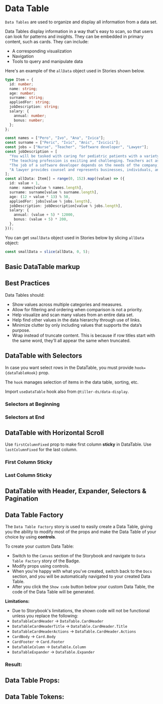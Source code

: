 

# Data Table

`Data Tables` are used to organize and display all information from a data set.

Data Tables display information in a way that's easy to scan, so that users can look for patterns and insights. They can be embedded in primary content, such as cards. They can include:

- A corresponding visualization
- Navigation
- Tools to query and manipulate data

Here's an example of the `allData` object used in Stories shown below.

```ts
type Item = {
  id: number;
  name: string;
  age: number;
  surname: string;
  appliedFor: string;
  jobDescription: string;
  salary: {
    annual: number;
    bonus: number;
  };
};

const names = ["Pero", "Ivo", "Ana", "Ivica"];
const surname = ["Peric", "Ivic", "Anic", "Ivicici"];
const jobs = ["Nurse", "Teacher", "Software developer", "Lawyer"];
const jobDescription = [
  "You will be tasked with caring for pediatric patients with a variety of health conditions and challenges as well as collaborating with physicians to provide the highest-quality care possible to each individual. As a registered nurse on staff, you will communicate orders to medical assistants and other team members and coordinate with staff and families to ensure the adherence to the attending physician’s instructions as well as proper care and disease control practices.",
  "The teaching profession is exciting and challenging. Teachers act as role models, mentors, caregivers and advisers. They can have a profound effect on the lives of their students.",
  "The job of a software developer depends on the needs of the company, organization or team they are on. Some build and maintain systems that run devices and networks. Others develop applications that make it possible for people to perform specific tasks on computers, cellphones or other devices.",
  "A lawyer provides counsel and represents businesses, individuals, and government agencies in legal matters and disputes. A lawyer'ss main duties are to uphold the law while protecting a client's rights. Lawyers advise, research, and collect evidence or information, draft legal documents such as contracts, divorces, or real estate transactions, and defend or prosecute in court",
];
const allData: Item[] = range(0, 152).map((value) => ({
  id: value + 1,
  name: names[value % names.length],
  surname: surname[value % surname.length],
  age: (12 + value * 13) % 50,
  appliedFor: jobs[value % jobs.length],
  jobDescription: jobDescription[value % jobs.length],
  salary: {
    annual: (value + 5) * 12000,
    bonus: (value + 5) * 200,
  },
}));
```

You can get `smallData` object used in Stories below by slicing `allData` object:
```ts
const smallData = slice(allData, 0, 5);
```

## Basic DataTable markup

<Canvas>
  <Story id="component-library-data-display-datatable--simple" />
</Canvas>

## Best Practices

Data Tables should:

- Show values across multiple categories and measures.
- Allow for filtering and ordering when comparison is not a priority.
- Help visualize and scan many values from an entire data set.
- Help find other values in the data hierarchy through use of links.
- Minimize clutter by only including values that supports the data’s purpose.
- Wrap instead of truncate content. This is because if row titles start with the same word, they’ll all appear the same when truncated.


## DataTable with Selectors

In case you want select rows in the DataTable, you must provide `hook={dataTableHook}` prop.

The `hook` manages selection of items in the data table, sorting, etc.

Import `useDataTable` hook also from `@tiller-ds/data-display`.

### Selectors at Beginning

<Canvas>
  <Story id="component-library-data-display-datatable--with-selector-at-beginning" />
</Canvas>

### Selectors at End

<Canvas>
  <Story id="component-library-data-display-datatable--with-selector-at-end" />
</Canvas>

## DataTable with Horizontal Scroll

<Canvas>
  <Story id="component-library-data-display-datatable--with-horizontal-scroll" />
</Canvas>

Use `firstColumnFixed` prop to make first column **sticky** in DataTable. Use `lastColumnFixed` for the last column.

### First Column Sticky

<Canvas>
  <Story id="component-library-data-display-datatable--with-horizontal-scroll-and-first-column-fixed" />
</Canvas>

### Last Column Sticky

<Canvas>
  <Story id="component-library-data-display-datatable--with-horizontal-scroll-and-last-column-fixed" />
</Canvas>

## DataTable with Header, Expander, Selectors & Pagination

<Canvas>
  <Story id="component-library-data-display-datatable--kitchen-sink" />
</Canvas>

## Data Table Factory

The `Data Table Factory` story is used to easily create a Data Table, giving you the
ability to modify most of the props and make the Data Table of your choice by
using **controls**.

To create your custom Data Table: <br />

- Switch to the `Canvas` section of the Storybook and navigate to `Data Table Factory` story
of the Badge.
- Modify props using controls.
- When you're happy with what you've created, switch back to the `Docs` section, and you will be automatically
navigated to your created Data Table.
- After you click the `Show code` button below your custom Data Table, the code of the Data Table will be generated.

**Limitations:**
 - Due to Storybook's limitations, the shown code will not be functional unless you replace the following:
  - `DataTableCardHeader` -> `DataTable.CardHeader`
  - `DataTableCardHeaderTitle` -> `DataTable.CardHeader.Title`
  - `DataTableCardHeaderActions` -> `DataTable.CardHeader.Actions`
  - `CardBody` -> `Card.Body`
  - `CardFooter` -> `Card.Footer`
  - `DataTableColumn` -> `DataTable.Column`
  - `DataTableExpander` -> `DataTable.Expander`

### Result:

<Canvas>
  <Story id="component-library-data-display-datatable--data-table-factory" />
</Canvas>

<Stories title="All Stories" />

## Data Table Props:

<ArgsTable of={DataTable} />

## Data Table Tokens:
<ThemeTokens component="DataTable"/>
